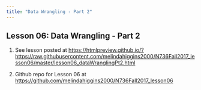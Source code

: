 ```yaml
---
title: "Data Wrangling - Part 2"
---
```


## Lesson 06: Data Wrangling - Part 2

1. See lesson posted at [https://htmlpreview.github.io/?https://raw.githubusercontent.com/melindahiggins2000/N736Fall2017_lesson06/master/lesson06_dataWranglingPt2.html](https://htmlpreview.github.io/?https://raw.githubusercontent.com/melindahiggins2000/N736Fall2017_lesson06/master/lesson06_dataWranglingPt2.html)

2. Github repo for Lesson 06 at [https://github.com/melindahiggins2000/N736Fall2017_lesson06](https://github.com/melindahiggins2000/N736Fall2017_lesson06)


